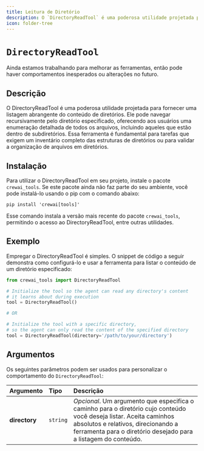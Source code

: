 ```yaml
---
title: Leitura de Diretório
description: O `DirectoryReadTool` é uma poderosa utilidade projetada para fornecer uma listagem abrangente do conteúdo de diretórios.
icon: folder-tree
---
```


# `DirectoryReadTool`

<Note>
    Ainda estamos trabalhando para melhorar as ferramentas, então pode haver comportamentos inesperados ou alterações no futuro.
</Note>

## Descrição

O DirectoryReadTool é uma poderosa utilidade projetada para fornecer uma listagem abrangente do conteúdo de diretórios. 
Ele pode navegar recursivamente pelo diretório especificado, oferecendo aos usuários uma enumeração detalhada de todos os arquivos, incluindo aqueles que estão dentro de subdiretórios. 
Essa ferramenta é fundamental para tarefas que exigem um inventário completo das estruturas de diretórios ou para validar a organização de arquivos em diretórios.

## Instalação

Para utilizar o DirectoryReadTool em seu projeto, instale o pacote `crewai_tools`. Se este pacote ainda não faz parte do seu ambiente, você pode instalá-lo usando o pip com o comando abaixo:

```shell
pip install 'crewai[tools]'
```

Esse comando instala a versão mais recente do pacote `crewai_tools`, permitindo o acesso ao DirectoryReadTool, entre outras utilidades.

## Exemplo

Empregar o DirectoryReadTool é simples. O snippet de código a seguir demonstra como configurá-lo e usar a ferramenta para listar o conteúdo de um diretório especificado:

```python Code
from crewai_tools import DirectoryReadTool

# Initialize the tool so the agent can read any directory's content 
# it learns about during execution
tool = DirectoryReadTool()

# OR

# Initialize the tool with a specific directory, 
# so the agent can only read the content of the specified directory
tool = DirectoryReadTool(directory='/path/to/your/directory')
```

## Argumentos

Os seguintes parâmetros podem ser usados para personalizar o comportamento do `DirectoryReadTool`:

| Argumento      | Tipo     | Descrição                                                                                                                         |
|:---------------|:---------|:----------------------------------------------------------------------------------------------------------------------------------|
| **directory**  | `string` | _Opcional_. Um argumento que especifica o caminho para o diretório cujo conteúdo você deseja listar. Aceita caminhos absolutos e relativos, direcionando a ferramenta para o diretório desejado para a listagem do conteúdo. |